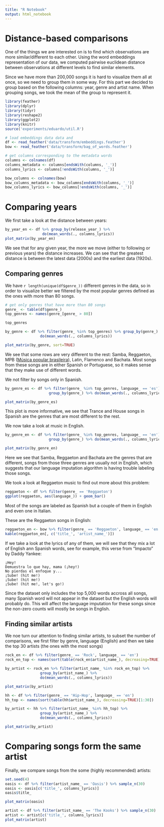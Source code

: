 ```yaml
---
title: "R Notebook"
output: html_notebook
---
```


# Distance-based comparisons

One of the things we are interested on is to find which observations are more similar/different to each other. Using the word embeddings representation of
our data, we computed pairwise euclidean distance between observations at different levels to find similar elements.

Since we have more than 200,000 songs it is hard to visualize them all at once, so we need to group them in some way. For this part we decided to group based on the following columns: year, genre and artist name. When grouping songs, we took the mean of the group to represent it.

```r
library(feather)
library(dplyr)
library(tidyr)
library(reshape2)
library(ggplot2)
library(knitr)
source('experiments/eduardo/util.R')
```

```r
# load embeddings data data and
df <- read_feather('data/transform/embeddings.feather')
bow <- read_feather('data/transform/bag_of_words.feather')

# get columns corresponding to the metadata words
columns <- colnames(df)
columns_metadata <- columns[endsWith(columns, '_')]
columns_lyrics <- columns[!endsWith(columns, '_')]

bow_columns <- colnames(bow)
bow_columns_metadata <- bow_columns[endsWith(columns, '_')]
bow_columns_lyrics <- bow_columns[!endsWith(columns, '_')]
```

# Comparing years

We first take a look at the distance between years:

```r
by_year_en <- df %>% group_by(release_year_) %>%
                 do(mean_words(., columns_lyrics))
plot_matrix(by_year_en)
```

We see that for any given year, the more we move (either to following or previous years) the distance increases. We can see that the greatest distance is between the latest data (2000s) and the earliest data (1920s).

## Comparing genres

We have `r length(unique(df$genre_))` different genres in the data, so in order to visualize better we filtered by the most popular genres defined as the ones with more than 80 songs.

```r
# get only genres that have more than 80 songs
genre_ <- table(df$genre_)
top_genres <- names(genre_[genre_ > 80])

top_genres
```

```r
by_genre <- df %>% filter(genre_ %in% top_genres) %>% group_by(genre_) %>%
                do(mean_words(., columns_lyrics))

plot_matrix(by_genre, sort=TRUE)
```

We see that some rows are very different to the rest: Samba, Reggaeton, MPB ([Música popular brasileira](https://en.wikipedia.org/wiki/M%C3%BAsica_popular_brasileira)), Latin, Flamenco and Bachata. Most songs from these songs are in either Spanish or Portuguese, so it makes sense that they make use of different words.

We not filter by songs only in Spanish.

```r
by_genre_es <- df %>% filter(genre_ %in% top_genres, language_ == 'es') %>%
                    group_by(genre_) %>% do(mean_words(., columns_lyrics))

plot_matrix(by_genre_es)
```

This plot is more informative, we see that Trance and House songs in Spanish are the genres that are most different to the rest.

We now take a look at music in English.

```r
by_genre_en <- df %>% filter(genre_ %in% top_genres, language_ == 'en') %>%
                    group_by(genre_) %>% do(mean_words(., columns_lyrics))

plot_matrix(by_genre_en)
```

Here we see that Samba, Reggaeton and Bachata are the genres that are different, songs from those three genres are usually not in English, which
suggests that our language imputation algorithm is having trouble labeling
those songs.

We took a look at Reggaeton music to find out more about this problem:

```r
reggaeton <- df %>% filter(genre_ == 'Reggaeton')
ggplot(reggaeton, aes(language_)) + geom_bar()
```

Most of the songs are labeled as Spanish but a couple of them in English and even one in Italian.


These are the Reggaeton songs in English:

```r
reggaeton_en <- bow %>% filter(genre_ == 'Reggaeton', language_ == 'en')
kable(reggaeton_en[, c('title_', 'artist_name_')])
```

If we take a look at the lyrics of any of them, we will see that they mix
a lot of English ann Spanish words, see for example, this verse from "Impacto" by Daddy Yankee:

    ¡Hey!
    Demuestra lo que hay, mama (¡hey!)
    No pierdas el enfoque y...
    ¡Sube! (hit me!)
    ¡Sube! (hit me!)
    ¡Sube! (hit me!, let's go!)

Since the dataset only includes the top 5,000 words accross all songs, many Spanish word will not appear in the dataset but the English words will probably do. This will affect the language imputation for these songs since the non-zero counts will mostly be songs in English.

## Finding similar artists

We noe turn our attention to finding similar artists, to subset the number of
comparisons, we first filter by genre, language (English) and then we take the top 30 artists (the ones with the most songs)

```r
rock_en <- df %>% filter(genre_ == 'Rock', language_ == 'en')
rock_en_top <- names(sort(table(rock_en$artist_name_), decreasing=TRUE)[1:30])

by_artist <- rock_en %>% filter(artist_name_ %in% rock_en_top) %>%
                group_by(artist_name_) %>%
                do(mean_words(., columns_lyrics))

plot_matrix(by_artist)
```

```r
hh <- df %>% filter(genre_ == 'Hip-Hop', language_ == 'en')
hh_top <- names(sort(table(hh$artist_name_), decreasing=TRUE)[1:30])

by_artist <- hh %>% filter(artist_name_ %in% hh_top) %>%
                group_by(artist_name_) %>%
                do(mean_words(., columns_lyrics))

plot_matrix(by_artist)
```

# Comparing songs form the same artist

Finally, we compare songs from the some (highly recommended) artists:

```r
set.seed(4)
oasis <- df %>% filter(artist_name_ == 'Oasis') %>% sample_n(30)
oasis <- oasis[c('title_', columns_lyrics)]
oasis$title_

plot_matrix(oasis)
```


```r
artist <- df %>% filter(artist_name_ == 'The Kooks') %>% sample_n(30)
artist <- artist[c('title_', columns_lyrics)]
plot_matrix(artist)
```
